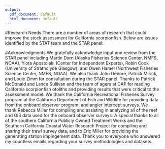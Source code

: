 ```yaml
---
output:
  pdf_document: default
  html_document: default
---
```


<!-- ****************************RESEARCH NEEDS**************************** -->
#Research Needs
There are a number of areas of research that could improve the stock 
assessment for California scorpionfish.  Below are issues identified by the STAT team 
and the STAR panel:

\begin{enumerate}

\item \textbf{Natural mortality}: Both natural mortality and steepness were 
fixed in the base model.  The natural mortality estimate used the assessment 
was based on maximum age. The collection of age data for older females may improve 
the ability to estimate female natural mortality in the model.  The NWFSC trawl survey
was the only available source of age data for this assessment, of which there were a 
number of age-1 fish and the data were dominated by males.  It may also be possible 
to evaluate mortality by quantifying predation by major predators of scorpionfish, 
such as octopus. 

A tagging study to estimate natural mortality for scorpionfish should be 
considered.  This project could be designed as a cooperative research project 
with the charter fleet in southern California.

\item \textbf{Steepness}: California scorpionfish has not been fished to a level 
where information on steepness is available.  A meta-analysis for species 
with similar breeding strategies to California scorpionfish could be conducted if data are available.  A meta-analysis of steepness should be done for species with the same reproductive strategy as scorpionfish.


\item \textbf{Stock south of the U.S. border}:  No available information on the status of California scorpionfish in Mexico could be found.  A number of emails were sent to researchers 
in Mexico and none were responded to.  It is known that a portion of the stock resides 
in Mexico and that boat leaving from San Diego target California scorpionfish off 
the Coronado Islands.  

\item \textbf{Sex ratio}:  The sex ratio in the only published work by Love et al.
(\protect\hyperlink{ref-Love1987}{1987}) and samples 
from the NWFSC trawl survey were skewed towards males. Data on sex ratios from the 
recreational or commercial fisheries would help in determining the sex ratio of the population.


\item \textbf{Aggregating behavior}: Aggregative behavior in both spawning and 
non-spawning seasons of California scorpionfish is not well understood. Studies are 
needed to evaluate the environmental or ecological conditions that govern this behavior.



\item \textbf{Fecundity/maturity}: A reproductive biology study of California 
scorpionfish is needed.There are currently no estimates of fecundity 
for California scorpionfish.  The hard copies of data from the only
estimates of maturity for California scorpionfish by Love et al. 
(\protect\hyperlink{ref-Love1987}{1987}) are no longer available.  
Some data on the spatial distribution of the 
eggs are available from CalCOFI, but were not keypunched to the species level. 
California scorpionfish mature at a young age, and additional data can help 
inform the maturity ogive.

No studies have been done of the relationship between weight and reproductive 
output.  California scorpionfish have a different reproductive strategy than rockfish, 
and seasonal protection of spawning areas may help maintain reproductive capacity 
of the stock.

\item \textbf{Discard mortality}: Many scorpionfish are discarded at sea. The assessment 
used estimates of discard mortality of a distantly related species (lingcod) 
in a different ecological setting (Karpov \protect\hyperlink{ref-Karpov1996}{1996}). 
Studies of discard mortality are needed 
to parametrize the assessment model.

\item \textbf{Environmental covariates}: The relationship between environmental 
conditions and recruitment for scorpionfish should be further explored. Preliminary 
exploration using CalCOFI temperature data suggested that a relationship existed, 
but other time series may correlate more strongly given that scorpionfish are a 
near-shore species.  Scorpionfish appear to be a relatively hardy and adaptable 
species and may expand northward in a warming climate.  


\item \textbf{Stephens and MacCall filtering}: Ad hoc criteria are used to identify 
a threshold when applying the Stephens and MacCall method of selecting records for 
CPUE index development.  Further research is needed to determine whether threshold 
selection criteria can be optimized.


\item \textbf{Discard fleet modeling}: Modeling discard as a separate fleet, as 
was done for California scorpionfish, is a simple and intuitive approach, but 
the strengths and weaknesses of this approach are unclear. This method should 
be compared to the more standard approach of modeling discard with retention 
curves to ensure the model results are not strongly affected by the method used.


\item \textbf{MCMC in Stock Synthesis}: The Markov chain Monte Carlo (MCMC) 
method implemented in Stock Synthesis is not reliable in many cases.  
Characterizing uncertainty of the final assessment model is important, and 
MCMC offers advantages over asymptotic approximations using the Hessian or 
likelihood profiles. 

\item \textbf{Decision tables}: Several alternative approaches were used this 
year to construct decision tables and some approaches may be better than others. 
The stock assessment TOR should outline the various methods that can be used, 
and provide recommendations if possible on preferred approaches.


\item \textbf{POTW trawl surveys}: Additional biological information 
(sex, otoliths, depth distribution) should be collected for California 
scorpionfish during the Publicly Owned Treatment Works (POTWs) trawl 
survey and the Southern California Bight Regional Monitoring Project 
(SCCWRP) trawl survey.

\item \textbf{Age validation}: An age validation study is needed for 
California scorpionfish.


\item \textbf{CalCOFI}: CalCOFI ichthyoplankton surveys in southern California 
do not currently identify scorpionfish eggs to species, though it is possible to 
do this in southern California waters. Species-specific identification of 
scorpionfish eggs is recommended to develop spawning output index for use in 
the next stock assessment.



\end{enumerate}



<!-- ***************************ACKNOWLEDGEMENTS*************************** -->
#Acknowledgments
We gratefully acknowledge input and review from the STAR panel including Martin 
Dorn (Alaska Fisheries Science Center, NMFS, NOAA), Yiota Apostolaki (Center for 
Independent Experts), Robin Cook (University of Strathclyde Glasgow), and Owen Hamel 
(Northwest Fisheries Science Center, NMFS, NOAA).  We also thank John DeVore, 
Patrick Mirick, and Louie Zimm for consultation during the STAR panel.  Thanks 
to Patrick McDonald and Lance Sullivan and the team of agers at CAP for reading 
California scorpionfish otoliths and providing results that were 
critical to the assessment model.  We thank the California Recreational Fisheries 
Survey program at the California Department of Fish and Wildlife for providing 
data from the onboard observer program, and angler intercept surveys.  We thank 
Rebecca Miller for compiling and assisting in analyzing all of the reef and GIS 
data used for the onboard observer surveys. A special thanks to all of the 
southern California Publicly Owned Treatment Works and the Southern California 
Coastal Water Research Project for compiling and sharing their trawl survey 
data, and to Eric Miller for providing the generating station impingement data. 
Thank you to everyone who answered my countless emails regarding your survey 
methodologies and datasets.




\newpage
\FloatBarrier